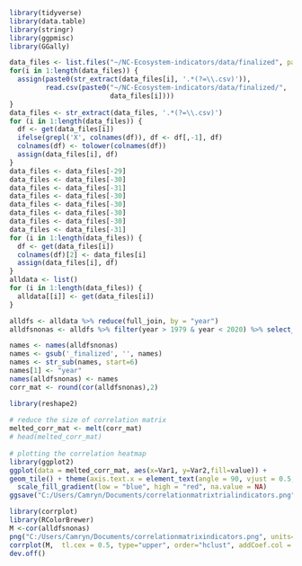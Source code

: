 ```r
library(tidyverse)
library(data.table)
library(stringr)
library(ggpmisc)
library(GGally)
```



```r
data_files <- list.files("~/NC-Ecosystem-indicators/data/finalized", pattern="*.csv")
for(i in 1:length(data_files)) { 
  assign(paste0(str_extract(data_files[i], '.*(?=\\.csv)')), 
         read.csv(paste0("~/NC-Ecosystem-indicators/data/finalized/",
                         data_files[i])))
}
data_files <- str_extract(data_files, '.*(?=\\.csv)')
for (i in 1:length(data_files)) {
  df <- get(data_files[i])
  ifelse(grepl('X', colnames(df)), df <- df[,-1], df)
  colnames(df) <- tolower(colnames(df))
  assign(data_files[i], df)
}
data_files <- data_files[-29] 
data_files <- data_files[-30] 
data_files <- data_files[-31] 
data_files <- data_files[-30] 
data_files <- data_files[-30] 
data_files <- data_files[-30] 
data_files <- data_files[-30] 
data_files <- data_files[-31]
for (i in 1:length(data_files)) {
  df <- get(data_files[i])
  colnames(df)[2] <- data_files[i]
  assign(data_files[i], df)
}
alldata <- list()
for (i in 1:length(data_files)) {
  alldata[[i]] <- get(data_files[i])
}

alldfs <- alldata %>% reduce(full_join, by = "year")
alldfsnonas <- alldfs %>% filter(year > 1979 & year < 2020) %>% select_if(~ !any(is.na(.)))
```


```r
names <- names(alldfsnonas)
names <- gsub('_finalized', '', names)
names <- str_sub(names, start=6)
names[1] <- "year"
names(alldfsnonas) <- names
corr_mat <- round(cor(alldfsnonas),2) 

library(reshape2)
 
# reduce the size of correlation matrix
melted_corr_mat <- melt(corr_mat)
# head(melted_corr_mat)
 
# plotting the correlation heatmap
library(ggplot2)
ggplot(data = melted_corr_mat, aes(x=Var1, y=Var2,fill=value)) +
geom_tile() + theme(axis.text.x = element_text(angle = 90, vjust = 0.5, hjust=1))+
  scale_fill_gradient(low = "blue", high = "red", na.value = NA)
ggsave("C:/Users/Camryn/Documents/correlationmatrixtrialindicators.png")
```

```r
library(corrplot)
library(RColorBrewer)
M <-cor(alldfsnonas)
png("C:/Users/Camryn/Documents/correlationmatrixindicators.png", units="in", width=5, height=5, res=300)
corrplot(M,  tl.cex = 0.5, type="upper", order="hclust", addCoef.col = 1, number.cex = 0.25, col=brewer.pal(n=8, name="RdYlBu"), title= "Indicators Pairwise Correlations", mar=c(0,0,1,0))
dev.off()
```